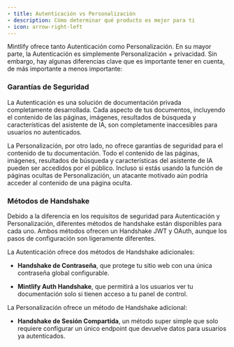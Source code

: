 ```yaml
---
- title: Autenticación vs Personalización
- description: Cómo determinar qué producto es mejor para ti
- icon: arrow-right-left
---
```


Mintlify ofrece tanto Autenticación como Personalización. En su mayor parte, la Autenticación es simplemente Personalización + privacidad. Sin embargo, hay algunas diferencias clave que es importante tener en cuenta, de más importante a menos importante:

### Garantías de Seguridad

La Autenticación es una solución de documentación privada completamente desarrollada. Cada aspecto de tus documentos, incluyendo el contenido de las páginas, imágenes, resultados de búsqueda y características del asistente de IA, son completamente inaccesibles para usuarios no autenticados.

La Personalización, por otro lado, no ofrece garantías de seguridad para el contenido de tu documentación. Todo el contenido de las páginas, imágenes, resultados de búsqueda y características del asistente de IA pueden ser accedidos por el público. Incluso si estás usando la función de páginas ocultas de Personalización, un atacante motivado aún podría acceder al contenido de una página oculta.

### Métodos de Handshake

Debido a la diferencia en los requisitos de seguridad para Autenticación y Personalización, diferentes métodos de handshake están disponibles para cada uno. Ambos métodos ofrecen un Handshake JWT y OAuth, aunque los pasos de configuración son ligeramente diferentes.

La Autenticación ofrece dos métodos de Handshake adicionales:

* **Handshake de Contraseña**, que protege tu sitio web con una única contraseña global configurable.

* **Mintlify Auth Handshake**, que permitirá a los usuarios ver tu documentación solo si tienen acceso a tu panel de control.

La Personalización ofrece un método de Handshake adicional:

* **Handshake de Sesión Compartida**, un método super simple que solo requiere configurar un único endpoint que devuelve datos para usuarios ya autenticados.
